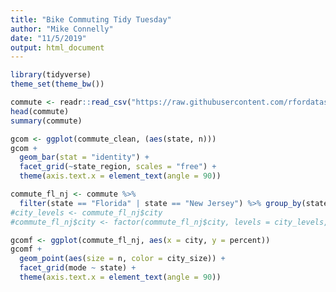 ```yaml
---
title: "Bike Commuting Tidy Tuesday"
author: "Mike Connelly"
date: "11/5/2019"
output: html_document
---
```

```r
library(tidyverse)
theme_set(theme_bw())
```
```r
commute <- readr::read_csv("https://raw.githubusercontent.com/rfordatascience/tidytuesday/master/data/2019/2019-11-05/commute.csv")
head(commute)
summary(commute)
```
```r
gcom <- ggplot(commute_clean, (aes(state, n))) 
gcom +
  geom_bar(stat = "identity") +
  facet_grid(~state_region, scales = "free") +
  theme(axis.text.x = element_text(angle = 90))
```
```r
commute_fl_nj <- commute %>%
  filter(state == "Florida" | state == "New Jersey") %>% group_by(state) %>% arrange(desc(percent), .by_group = TRUE)
#city_levels <- commute_fl_nj$city
#commute_fl_nj$city <- factor(commute_fl_nj$city, levels = city_levels, ordered = TRUE)

gcomf <- ggplot(commute_fl_nj, aes(x = city, y = percent))
gcomf + 
  geom_point(aes(size = n, color = city_size)) +
  facet_grid(mode ~ state) +
  theme(axis.text.x = element_text(angle = 90))
```
